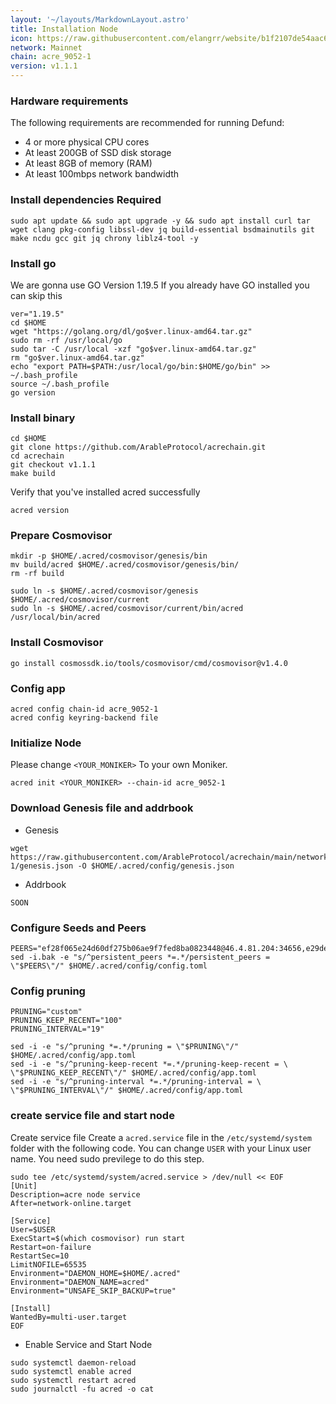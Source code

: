 ```yaml
---
layout: '~/layouts/MarkdownLayout.astro'
title: Installation Node
icon: https://raw.githubusercontent.com/elangrr/website/b1f2107de54aac66c3eead76c7c87775434683b6/src/icons/acre.svg
network: Mainnet
chain: acre_9052-1
version: v1.1.1
---
```


### Hardware requirements

The following requirements are recommended for running Defund:

- 4 or more physical CPU cores
- At least 200GB of SSD disk storage
- At least 8GB of memory (RAM)
- At least 100mbps network bandwidth


### Install dependencies Required

```
sudo apt update && sudo apt upgrade -y && sudo apt install curl tar wget clang pkg-config libssl-dev jq build-essential bsdmainutils git make ncdu gcc git jq chrony liblz4-tool -y
```

### Install go

We are gonna use GO Version 1.19.5
If you already have GO installed you can skip this 

```
ver="1.19.5"
cd $HOME
wget "https://golang.org/dl/go$ver.linux-amd64.tar.gz"
sudo rm -rf /usr/local/go
sudo tar -C /usr/local -xzf "go$ver.linux-amd64.tar.gz"
rm "go$ver.linux-amd64.tar.gz"
echo "export PATH=$PATH:/usr/local/go/bin:$HOME/go/bin" >> ~/.bash_profile
source ~/.bash_profile
go version
```

### Install binary

```
cd $HOME
git clone https://github.com/ArableProtocol/acrechain.git
cd acrechain
git checkout v1.1.1
make build
```

Verify that you've installed acred successfully

```
acred version
```

### Prepare Cosmovisor
```
mkdir -p $HOME/.acred/cosmovisor/genesis/bin
mv build/acred $HOME/.acred/cosmovisor/genesis/bin/
rm -rf build
```
```
sudo ln -s $HOME/.acred/cosmovisor/genesis $HOME/.acred/cosmovisor/current
sudo ln -s $HOME/.acred/cosmovisor/current/bin/acred /usr/local/bin/acred
```

### Install Cosmovisor

```
go install cosmossdk.io/tools/cosmovisor/cmd/cosmovisor@v1.4.0
```

### Config app

```
acred config chain-id acre_9052-1
acred config keyring-backend file
```

### Initialize Node

Please change `<YOUR_MONIKER>` To your own Moniker.

```
acred init <YOUR_MONIKER> --chain-id acre_9052-1
```

### Download Genesis file and addrbook

- Genesis

```
wget https://raw.githubusercontent.com/ArableProtocol/acrechain/main/networks/mainnet/acre_9052-1/genesis.json -O $HOME/.acred/config/genesis.json
```

- Addrbook

```
SOON
```

### Configure Seeds and Peers

```
PEERS="ef28f065e24d60df275b06ae9f7fed8ba0823448@46.4.81.204:34656,e29de0ba5c6eb3cc813211887af4e92a71c54204@65.108.1.225:46656,276be584b4a8a3fd9c3ee1e09b7a447a60b201a4@116.203.29.162:26656,e2d029c95a3476a23bad36f98b316b6d04b26001@49.12.33.189:36656,1264ee73a2f40a16c2cbd80c1a824aad7cb082e4@149.102.146.252:26656,dbe9c383a709881f6431242de2d805d6f0f60c9e@65.109.52.156:7656,d01fb8d008cb5f194bc27c054e0246c4357256b3@31.7.196.72:26656,91c0b06f0539348a412e637ebb8208a1acdb71a9@178.162.165.193:21095,bac90a590452337700e0033315e96430d19a3ffa@23.106.238.167:26656"
sed -i.bak -e "s/^persistent_peers *=.*/persistent_peers = \"$PEERS\"/" $HOME/.acred/config/config.toml
```

### Config pruning

```
PRUNING="custom"
PRUNING_KEEP_RECENT="100"
PRUNING_INTERVAL="19"

sed -i -e "s/^pruning *=.*/pruning = \"$PRUNING\"/" $HOME/.acred/config/app.toml
sed -i -e "s/^pruning-keep-recent *=.*/pruning-keep-recent = \
\"$PRUNING_KEEP_RECENT\"/" $HOME/.acred/config/app.toml
sed -i -e "s/^pruning-interval *=.*/pruning-interval = \
\"$PRUNING_INTERVAL\"/" $HOME/.acred/config/app.toml
```


### create service file and start node

Create service file
Create a `acred.service` file in the `/etc/systemd/system` folder with the following code. 
You can change `USER` with your Linux user name. You need sudo previlege to do this step.

```
sudo tee /etc/systemd/system/acred.service > /dev/null << EOF
[Unit]
Description=acre node service
After=network-online.target

[Service]
User=$USER
ExecStart=$(which cosmovisor) run start
Restart=on-failure
RestartSec=10
LimitNOFILE=65535
Environment="DAEMON_HOME=$HOME/.acred"
Environment="DAEMON_NAME=acred"
Environment="UNSAFE_SKIP_BACKUP=true"

[Install]
WantedBy=multi-user.target
EOF
```

- Enable Service and Start Node

```
sudo systemctl daemon-reload
sudo systemctl enable acred
sudo systemctl restart acred
sudo journalctl -fu acred -o cat
```


